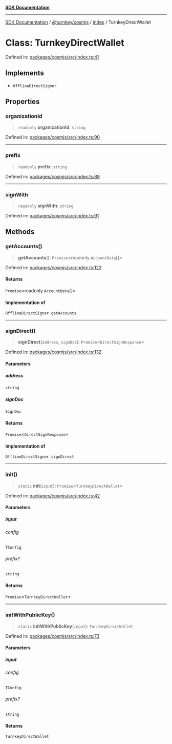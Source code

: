 [**SDK Documentation**](../../../../README.mdx)

***

[SDK Documentation](../../../../packages.mdx) / [@turnkey/cosmjs](../../README.mdx) / [index](../README.mdx) / TurnkeyDirectWallet

# Class: TurnkeyDirectWallet

Defined in: [packages/cosmjs/src/index.ts:41](https://github.com/tkhq/sdk/blob/fd49bfe86475c8603b3eb385aa101efa36fa32fc/packages/cosmjs/src/index.ts#L41)

## Implements

- `OfflineDirectSigner`

## Properties

### organizationId

> `readonly` **organizationId**: `string`

Defined in: [packages/cosmjs/src/index.ts:90](https://github.com/tkhq/sdk/blob/fd49bfe86475c8603b3eb385aa101efa36fa32fc/packages/cosmjs/src/index.ts#L90)

***

### prefix

> `readonly` **prefix**: `string`

Defined in: [packages/cosmjs/src/index.ts:89](https://github.com/tkhq/sdk/blob/fd49bfe86475c8603b3eb385aa101efa36fa32fc/packages/cosmjs/src/index.ts#L89)

***

### signWith

> `readonly` **signWith**: `string`

Defined in: [packages/cosmjs/src/index.ts:91](https://github.com/tkhq/sdk/blob/fd49bfe86475c8603b3eb385aa101efa36fa32fc/packages/cosmjs/src/index.ts#L91)

## Methods

### getAccounts()

> **getAccounts**(): `Promise`\<readonly `AccountData`[]\>

Defined in: [packages/cosmjs/src/index.ts:122](https://github.com/tkhq/sdk/blob/fd49bfe86475c8603b3eb385aa101efa36fa32fc/packages/cosmjs/src/index.ts#L122)

#### Returns

`Promise`\<readonly `AccountData`[]\>

#### Implementation of

`OfflineDirectSigner.getAccounts`

***

### signDirect()

> **signDirect**(`address`, `signDoc`): `Promise`\<`DirectSignResponse`\>

Defined in: [packages/cosmjs/src/index.ts:132](https://github.com/tkhq/sdk/blob/fd49bfe86475c8603b3eb385aa101efa36fa32fc/packages/cosmjs/src/index.ts#L132)

#### Parameters

##### address

`string`

##### signDoc

`SignDoc`

#### Returns

`Promise`\<`DirectSignResponse`\>

#### Implementation of

`OfflineDirectSigner.signDirect`

***

### init()

> `static` **init**(`input`): `Promise`\<`TurnkeyDirectWallet`\>

Defined in: [packages/cosmjs/src/index.ts:42](https://github.com/tkhq/sdk/blob/fd49bfe86475c8603b3eb385aa101efa36fa32fc/packages/cosmjs/src/index.ts#L42)

#### Parameters

##### input

###### config

`TConfig`

###### prefix?

`string`

#### Returns

`Promise`\<`TurnkeyDirectWallet`\>

***

### initWithPublicKey()

> `static` **initWithPublicKey**(`input`): `TurnkeyDirectWallet`

Defined in: [packages/cosmjs/src/index.ts:73](https://github.com/tkhq/sdk/blob/fd49bfe86475c8603b3eb385aa101efa36fa32fc/packages/cosmjs/src/index.ts#L73)

#### Parameters

##### input

###### config

`TConfig`

###### prefix?

`string`

#### Returns

`TurnkeyDirectWallet`

